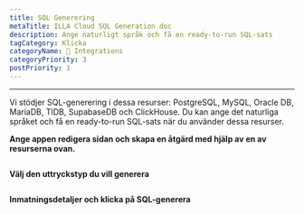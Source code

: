 ```yaml
---
title: SQL Generering
metaTitle: ILLA Cloud SQL Generation doc
description: Ange naturligt språk och få en ready-to-run SQL-sats
tagCategory: Klicka
categoryName: 🔨 Integrations
categoryPriority: 3
postPriority: 1
---
```


* * *

<Heading hidden>SQL-generering</Heading>

Vi stödjer SQL-generering i dessa resurser: PostgreSQL, MySQL, Oracle DB, MariaDB, TIDB, SupabaseDB och ClickHouse. Du kan ange det naturliga språket och få en ready-to-run SQL-sats när du använder dessa resurser. 

**Ange appen redigera sidan och skapa en åtgärd med hjälp av en av resurserna ovan.** 

<img src='https://cdn.illacloud.com/official-website/img/docs/assemble/sql_generate.png' alt="" />

**Välj den uttryckstyp du vill generera**

<img src='https://cdn.illacloud.com/official-website/img/docs/assemble/sql_generate(1).gif' alt="" />

**Inmatningsdetaljer och klicka på SQL-generera**

<img src='https://cdn.illacloud.com/official-website/img/docs/assemble/sql_generate(2).png' alt="" />
